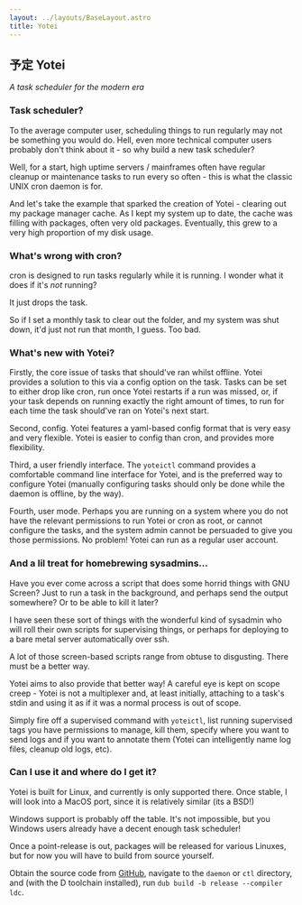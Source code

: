 ```yaml
---
layout: ../layouts/BaseLayout.astro
title: Yotei
---
```



<div class="z-1 relative">

## 予定 Yotei

*A task scheduler for the modern era*

### Task scheduler?

To the average computer user, scheduling things to run regularly may not be something you would do. Hell, even
more technical computer users probably don't think about it - so why build a new task scheduler?

Well, for a start, high uptime servers / mainframes often have regular cleanup or maintenance tasks to run
every so often - this is what the classic UNIX cron daemon is for.

And let's take the example that sparked the creation of Yotei - clearing out my package manager cache. As I
kept my system up to date, the cache was filling with packages, often very old packages. Eventually, this grew
to a very high proportion of my disk usage.

### What's wrong with cron?

cron is designed to run tasks regularly while it is running. I wonder what it does if it's *not* running?

It just drops the task.

So if I set a monthly task to clear out the folder, and my system was shut down, it'd just not run that month,
I guess. Too bad.

### What's new with Yotei?

Firstly, the core issue of tasks that should've ran whilst offline. Yotei provides a solution to this via a
config option on the task. Tasks can be set to either drop like cron, run once Yotei restarts if a run was
missed, or, if your task depends on running exactly the right amount of times, to run for each time the task
should've ran on Yotei's next start.

Second, config. Yotei features a yaml-based config format that is very easy and very flexible. Yotei is easier
to config than cron, and provides more flexibility.

Third, a user friendly interface. The `yoteictl` command provides a comfortable command line interface
for Yotei, and is the preferred way to configure Yotei (manually configuring tasks should only be done while the
daemon is offline, by the way).

Fourth, user mode. Perhaps you are running on a system where you do not have the relevant permissions to run
Yotei or cron as root, or cannot configure the tasks, and the system admin cannot be persuaded to give you
those permissions. No problem! Yotei can run as a regular user account.

### And a lil treat for homebrewing sysadmins...

Have you ever come across a script that does some horrid things with GNU Screen? Just to run a task in the
background, and perhaps send the output somewhere? Or to be able to kill it later?

I have seen these sort of things with the wonderful kind of sysadmin who will roll their own scripts for
supervising things, or perhaps for deploying to a bare metal server automatically over ssh.

A lot of those screen-based scripts range from obtuse to disgusting. There must be a better way.

Yotei aims to also provide that better way! A careful eye is kept on scope creep - Yotei is not a multiplexer
and, at least initially, attaching to a task's stdin and using it as if it was a normal process is out of
scope.

Simply fire off a supervised command with `yoteictl`, list running supervised tags you have
permissions to manage, kill them, specify where you want to send logs and if you want to annotate them (Yotei
can intelligently name log files, cleanup old logs, etc).

### Can I use it and where do I get it?

Yotei is built for Linux, and currently is only supported there. Once stable, I will look into a MacOS port,
since it is relatively similar (its a BSD!)

Windows support is probably off the table. It's not impossible, but you Windows users already have a decent
enough task scheduler!

Once a point-release is out, packages will be released for various Linuxes, but for now you will have to build
from source yourself.

Obtain the source code from [GitHub]("https://github.com/yellowsink/yotei"), navigate to the `daemon`
or `ctl` directory, and (with the D toolchain installed), run `dub build -b release --compiler ldc`.

</div>

<YoteiBg />